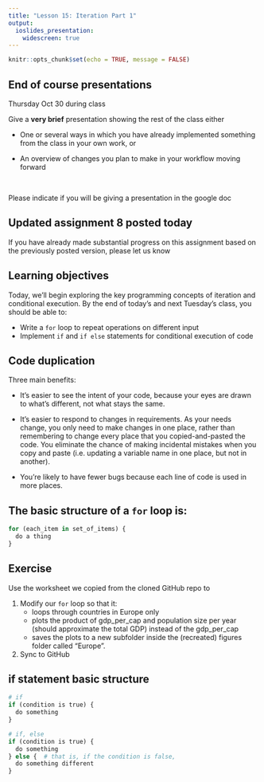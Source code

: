 ```yaml
---
title: "Lesson 15: Iteration Part 1"
output:
  ioslides_presentation:
    widescreen: true
---
```


```r
knitr::opts_chunk$set(echo = TRUE, message = FALSE)

```


## End of course presentations

Thursday Oct 30 during class

Give a **very brief** presentation showing the rest of the class either

* One or several ways in which you have already implemented something from the class in your own work, or

* An overview of changes you plan to make in your workflow moving forward

<br>

Please indicate if you will be giving a presentation in the google doc


## Updated assignment 8 posted today

If you have already made substantial progress on this assignment based on the previously posted version, please let us know





## Learning objectives 

Today, we'll begin exploring the key programming concepts of iteration and conditional execution. By the end of today's and next Tuesday's class, you should be able to:

* Write a `for` loop to repeat operations on different input
* Implement `if` and `if else` statements for conditional execution of code



## Code duplication

Three main benefits:

* It’s easier to see the intent of your code, because your eyes are drawn to what’s different, not what stays the same.

* It’s easier to respond to changes in requirements. As your needs change, you only need to make changes in one place, rather than remembering to change every place that you copied-and-pasted the code. You eliminate the chance of making incidental mistakes when you copy and paste (i.e. updating a variable name in one place, but not in another).

* You’re likely to have fewer bugs because each line of code is used in more places.


## The basic structure of a `for` loop is:

```r
for (each_item in set_of_items) {
  do a thing
}
```


## Exercise

Use the worksheet we copied from the cloned GitHub repo to

1. Modify our `for` loop so that it: 
    - loops through countries in Europe only
    - plots the product of gdp_per_cap and population size per year (should approximate the total GDP) instead of the gdp_per_cap
    - saves the plots to a new subfolder inside the (recreated) figures folder called "Europe".
1. Sync to GitHub




## if statement basic structure

```r
# if
if (condition is true) {
  do something
}

# if, else
if (condition is true) {
  do something
} else {  # that is, if the condition is false,
  do something different
}
```

